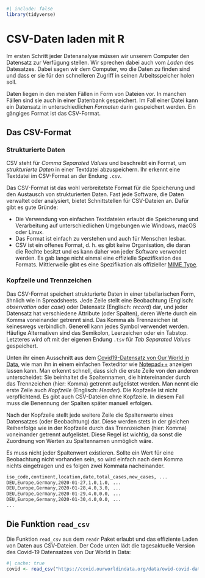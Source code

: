 ```r
#| include: false
library(tidyverse)
```
# CSV-Daten laden mit R

Im ersten Schritt jeder Datenanalyse müssen wir unserem Computer den Datensatz zur Verfügung stellen. Wir sprechen dabei auch vom *Laden* des Datesatzes. Dabei sagen wir dem Computer, wo die Daten zu finden sind und dass er sie für den schnelleren Zugriff in seinen Arbeitsspeicher holen soll. 

Daten liegen in den meisten Fällen in Form von Dateien vor. In manchen Fällen sind sie auch in einer Datenbank gespeichert. Im Fall einer Datei kann ein Datensatz in unterschiedlichen *Formaten* darin gespeichert werden. Ein gängiges Format ist das CSV-Format.

## Das CSV-Format

### Strukturierte Daten

CSV steht für *Comma Separated Values* und beschreibt ein Format, um *strukturierte Daten* in einer Textdatei abzuspeichern. Ihr erkennt eine Textdatei im CSV-Format an der Endung `.csv`.

Das CSV-Format ist das wohl verbreitetste Format für die Speicherung und den Austausch von strukturierten Daten. Fast jede Software, die Daten verwaltet oder analysiert, bietet Schnittstellen für CSV-Dateien an. Dafür gibt es gute Gründe:

- Die Verwendung von einfachen Textdateien erlaubt die Speicherung und Verarbeitung auf unterschiedlichen Umgebungen wie Windows, macOS oder Linux.
- Das Format ist einfach zu verstehen und auch für Menschen lesbar.
- CSV ist ein offenes Format, d. h. es gibt keine Organisation, die daran die Rechte besitzt und es kann daher von jeder Software verwendet werden. Es gab lange nicht einmal eine offizielle Spezifikation des Formats. Mittlerweile gibt es eine Spezifikation als offizieller [MIME Type](https://tools.ietf.org/html/rfc4180).

### Kopfzeile und Trennzeichen

Das CSV-Format speichert strukturierte Daten in einer tabellarischen Form, ähnlich wie in Spreadsheets. Jede Zeile stellt eine Beobachtung (Englisch: *observation* oder *case*) oder Datensatz (Englisch: *record*) dar, und jeder Datensatz hat verschiedene Attribute (oder Spalten), deren Werte durch ein Komma voneinander getrennt sind. Das Komma als Trennzeichen ist keineswegs verbindlich. Generell kann jedes Symbol verwendet werden. Häufige Alternativen sind das Semikolon, Leerzeichen oder ein Tabstop. Letzteres wird oft mit der eigenen Endung `.tsv` für *Tab Separated Values* gespeichert.

Unten ihr einen Ausschnitt aus dem [Covid19-Datensatz von Our World in Data](https://ourworldindata.org/coronavirus), wie man ihn in einem einfachen Texteditor wie [Notepad++](https://notepad-plus-plus.org/downloads/) anzeigen lassen kann. Man erkennt schnell, dass sich die erste Zeile von den anderen unterscheidet: Sie beinhaltet die Spaltennamen, die hintereinander durch das Trennzeichen (hier: Komma) getrennt aufgelistet werden. Man nennt die erste Zeile auch *Kopfzeile* (Englisch: *Header*). Die Kopfzeile ist nicht verpflichtend. Es gibt auch CSV-Dateien ohne Kopfzeile. In diesem Fall muss die Benennung der Spalten später manuell erfolgen. 

Nach der Kopfzeile stellt jede weitere Zeile die Spaltenwerte eines Datensatzes (oder Beobachtung) dar. Diese werden stets in der gleichen Reihenfolge wie in der Kopfzeile durch das Trennzeichen (hier: Komma) voneinander getrennt aufgelistet. Diese Regel ist wichtig, da sonst die Zuordnung von Werten zu Spaltennamen unmöglich wäre.

Es muss nicht jeder Spaltenwert existieren. Sollte ein Wert für eine Beobachtung nicht vorhanden sein, so wird einfach nach dem Komma nichts eingetragen und es folgen zwei Kommata nacheinander.

```txt
iso_code,continent,location,date,total_cases,new_cases, ...
DEU,Europe,Germany,2020-01-27,1.0,1.0, ...
DEU,Europe,Germany,2020-01-28,4.0,3.0, ...
DEU,Europe,Germany,2020-01-29,4.0,0.0, ...
DEU,Europe,Germany,2020-01-30,4.0,0.0, ...
...
```

## Die Funktion `read_csv`

Die Funktion `read_csv` aus dem `readr` Paket erlaubt und das effiziente Laden von Daten aus CSV-Dateien. Der Code unten lädt die tagesaktuelle Version des Covid-19 Datensatzes von Our World in Data: 

```r
#| cache: true
covid <- read_csv("https://covid.ourworldindata.org/data/owid-covid-data.csv")

```
